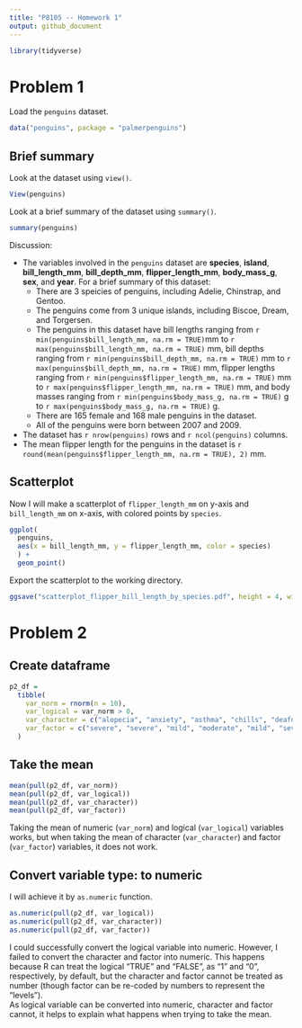 ```yaml
---
title: "P8105 -- Homework 1"
output: github_document
---
```


```r
library(tidyverse)
```

# Problem 1

Load the `penguins` dataset.

```r
data("penguins", package = "palmerpenguins")
```

## Brief summary

Look at the dataset using `view()`.

```r
View(penguins)
```

Look at a brief summary of the dataset using `summary()`.

```r
summary(penguins)
```

Discussion:  

*  The variables involved in the `penguins` dataset are **species**, **island**, **bill_length_mm**, **bill_depth_mm**, **flipper_length_mm**, **body_mass_g**, **sex**, and **year**. For a brief summary of this dataset:
    * There are 3 speicies of penguins, including Adelie, Chinstrap, and Gentoo.
    * The penguins come from 3 unique islands, including Biscoe, Dream, and Torgersen.
    * The penguins in this dataset have bill lengths ranging from `r min(penguins$bill_length_mm, na.rm = TRUE) `mm to `r max(penguins$bill_length_mm, na.rm = TRUE)` mm, bill depths ranging from `r min(penguins$bill_depth_mm, na.rm = TRUE)` mm to `r max(penguins$bill_depth_mm, na.rm = TRUE)` mm, flipper lengths ranging from `r min(penguins$flipper_length_mm, na.rm = TRUE)` mm to `r max(penguins$flipper_length_mm, na.rm = TRUE)` mm, and body masses ranging from `r min(penguins$body_mass_g, na.rm = TRUE)` g to `r max(penguins$body_mass_g, na.rm = TRUE)` g.
    * There are 165 female and 168 male penguins in the dataset.
    * All of the penguins were born between 2007 and 2009.  
*  The dataset has `r nrow(penguins)` rows and `r ncol(penguins)` columns.  
*  The mean flipper length for the penguins in the dataset is `r round(mean(penguins$flipper_length_mm, na.rm = TRUE), 2)` mm.

## Scatterplot

Now I will make a scatterplot of `flipper_length_mm` on y-axis and `bill_length_mm` on x-axis, with colored points by `species`.

```r
ggplot(
  penguins,
  aes(x = bill_length_mm, y = flipper_length_mm, color = species)
  ) +
  geom_point()
```

Export the scatterplot to the working directory.

```r
ggsave("scatterplot_flipper_bill_length_by_species.pdf", height = 4, width = 6)
```

# Problem 2

## Create dataframe

```r
p2_df =
  tibble(
    var_norm = rnorm(n = 10),
    var_logical = var_norm > 0,
    var_character = c("alopecia", "anxiety", "asthma", "chills", "deafness", "fever", "headache", "infection", "nausea", "rash"),
    var_factor = c("severe", "severe", "mild", "moderate", "mild", "severe", "moderate", "mild", "mild", "mild")
  )
```

## Take the mean

```r
mean(pull(p2_df, var_norm))
mean(pull(p2_df, var_logical))
mean(pull(p2_df, var_character))
mean(pull(p2_df, var_factor))
```

Taking the mean of numeric (`var_norm`) and logical (`var_logical`) variables works, but when taking the mean of character (`var_character`) and factor (`var_factor`) variables, it does not work.

## Convert variable type: to numeric

I will achieve it by `as.numeric` function.

```r
as.numeric(pull(p2_df, var_logical))
as.numeric(pull(p2_df, var_character))
as.numeric(pull(p2_df, var_factor))
```

I could successfully convert the logical variable into numeric. However, I failed to convert the character and factor into numeric. This happens because R can treat the logical "TRUE" and "FALSE", as "1" and "0", respectively, by default, but the character and factor cannot be treated as number (though factor can be re-coded by numbers to represent the "levels").  
As logical variable can be converted into numeric, character and factor cannot, it helps to explain what happens when trying to take the mean.
